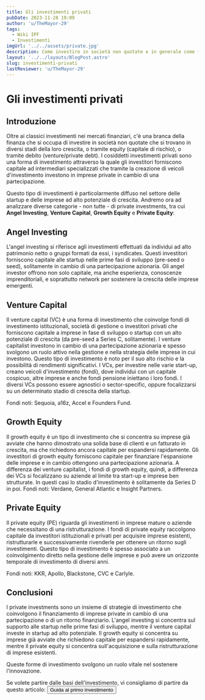 ```yaml
---
title: Gli investimenti privati
pubDate: 2023-11-28 19:09
author: 'u/TheMayor-29'
tags:
  - Wiki IPF
  - Investimenti
imgUrl: '../../assets/private.jpg'
description: Come investire in società non quotate e in generale come funziona il mondo del private equity
layout: '../../layouts/BlogPost.astro'
slug: investimenti-privati
lastReviewer: 'u/TheMayor-29'
---
```


# Gli investimenti privati

## Introduzione

Oltre ai classici investimenti nei mercati finanziari, c'è una branca della finanza che si occupa di investire in società non quotate che si trovano in diversi stadi della loro crescita, 
o tramite equity (capitale di rischio), o tramite debito (venture/private debt). 
I cosiddetti investimenti privati sono una forma di investimento attraverso la quale gli investitori forniscono capitale ad intermediari specializzati 
che tramite la creazione di veicoli d'investimento investono in imprese private in cambio di una partecipazione.  


Questo tipo di investimenti è particolarmente diffuso nel settore delle startup e delle imprese ad alto potenziale di crescita. 
Andremo ora ad analizzare diverse categorie - non tutte - di private investments, tra cui **Angel Investing**, **Venture Capital**, **Growth Equity** e **Private Equity**:  


## **Angel Investing**

L'angel investing si riferisce agli investimenti effettuati da individui ad alto patrimonio netto o gruppi formati da essi, i syndicates. 
Questi investitori forniscono capitale alle startup nelle prime fasi di sviluppo (pre-seed o seed), solitamente in cambio di una partecipazione azionaria. 
Gli angel investor offrono non solo capitale, ma anche esperienza, conoscenze imprenditoriali, e soprattutto network per sostenere la crescita delle imprese emergenti.  


## **Venture Capital** 

Il venture capital (VC) è una forma di investimento che coinvolge fondi di investimento istituzionali, 
società di gestione o investitori privati che forniscono capitale a imprese in fase di sviluppo o startup con un alto potenziale di crescita (da pre-seed a Series C, solitamente). 
I venture capitalist investono in cambio di una partecipazione azionaria e spesso svolgono un ruolo attivo nella gestione e nella strategia delle imprese in cui investono. 
Questo tipo di investimento è noto per il suo alto rischio e la possibilità di rendimenti significativi. 
I VCs, per investire nelle varie start-up, creano veicoli d'investimento (fondi), dove individui con un capitale cospicuo, altre imprese e anche fondi pensione iniettano i loro fondi. 
I diversi VCs possono essere agnostici o sector-specific, oppure focalizzarsi su un determinato stadio di crescita della startup. 

Fondi noti: Sequoia, a16z, Accel e Founders Fund.  


## **Growth Equity**

Il growth equity è un tipo di investimento che si concentra su imprese già avviate che hanno dimostrato una solida base di clienti e un fatturato in crescita, 
ma che richiedono ancora capitale per espandersi rapidamente. 
Gli investitori di growth equity forniscono capitale per finanziare l'espansione delle imprese e in cambio ottengono una partecipazione azionaria. 
A differenza dei venture capitalist, i fondi di growth equity, quindi, a differenza dei VCs si focalizzano su aziende al limite tra start-up e imprese ben strutturate. 
In questi casi lo stadio d'investimento è solitamente da Series D in poi. Fondi noti: Verdane, General Atlantic e Insight Partners.  


## **Private Equity**

Il private equity (PE) riguarda gli investimenti in imprese mature o aziende che necessitano di una ristrutturazione. 
I fondi di private equity raccolgono capitale da investitori istituzionali e privati per acquisire imprese esistenti, 
ristrutturarle e successivamente rivenderle per ottenere un ritorno sugli investimenti. 
Questo tipo di investimento è spesso associato a un coinvolgimento diretto nella gestione delle imprese e può avere un orizzonte temporale di investimento di diversi anni. 

Fondi noti: KKR, Apollo, Blackstone, CVC e Carlyle.


## Conclusioni

I private investments sono un insieme di strategie di investimento che coinvolgono il finanziamento di imprese private in cambio di una partecipazione o di un ritorno finanziario. 
L'angel investing si concentra sul supporto alle startup nelle prime fasi di sviluppo, mentre il venture capital investe in startup ad alto potenziale. 
Il growth equity si concentra su imprese già avviate che richiedono capitale per espandersi rapidamente, 
mentre il private equity si concentra sull'acquisizione e sulla ristrutturazione di imprese esistenti. 

Queste forme di investimento svolgono un ruolo vitale nel sostenere l'innovazione.

Se volete partire dalle basi dell'investimento, vi consigliamo di partire da questo articolo:
 <a href='/blog/guida-primo-investimento'>
       <button className='brutal-btn p-4 sanchez' name='button'>
              <span>Guida al primo investimento</span>
              </button>
          </a>
